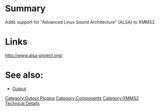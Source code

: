 {{ComponentHeader}}

=Summary=
Adds support for "Advanced Linux Sound Architecture" (ALSA) to XMMS2.

=Links=
http://www.alsa-project.org/

=See also:=
* [[Component:Output | Output]]

[[Category:Output Plugins]]
[[Category:Components]]
[[Category:XMMS2 Technical Details]]